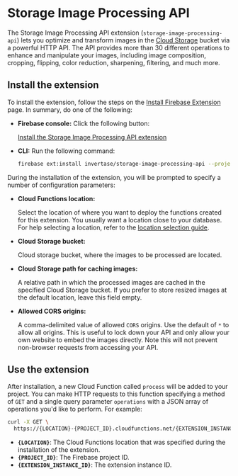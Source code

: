 # Storage Image Processing API

The Storage Image Processing API extension (`storage-image-processing-api`) lets you optimize and transform images in the [Cloud Storage](https://firebase.google.com/docs/storage) bucket via a powerful HTTP API. The API provides more than 30 different operations to enhance and manipulate your images, including image composition, cropping, flipping, color reduction, sharpening, filtering, and much more.

## Install the extension

To install the extension, follow the steps on the [Install Firebase Extension](https://firebase.google.com/docs/extensions/install-extensions) page. In summary, do one of the following:

- **Firebase console:** Click the following button:

  [Install the Storage Image Processing API extension](https://console.firebase.google.com/project/_/extensions/install?ref=invertase/storage-image-processing-api)

- **CLI:** Run the following command:

  ```bash
  firebase ext:install invertase/storage-image-processing-api --project=projectId-or-alias
  ```

During the installation of the extension, you will be prompted to specify a number of configuration parameters:

- **Cloud Functions location:**

  Select the location of where you want to deploy the functions created for this extension. You usually want a location close to your database. For help selecting a location, refer to the [location selection guide](https://firebase.google.com/docs/functions/locations).

- **Cloud Storage bucket:**

  Cloud storage bucket, where the images to be processed are located.

- **Cloud Storage path for caching images:**

  A relative path in which the processed images are cached in the specified Cloud Storage bucket. If you prefer to store resized images at the default location, leave this field empty.

- **Allowed CORS origins:**

  A comma-delimited value of allowed `CORS` origins. Use the default of `*` to allow all origins. This is useful to lock down your API and only allow your own website to embed the images directly. Note this will not prevent non-browser requests from accessing your API.

## Use the extension

After installation, a new Cloud Function called `process` will be added to your project. You can make HTTP requests to this function specifying a method of `GET` and a single query parameter `operations` with a JSON array of operations you'd like to perform. For example:

```bash
curl -X GET \
  https://{LOCATION}-{PROJECT_ID}.cloudfunctions.net/{EXTENSION_INSTANCE_ID}-handler/process?operations=[]
```

- **`{LOCATION}`**: The Cloud Functions location that was specified during the installation of the extension.
- **`{PROJECT_ID}`**: The Firebase project ID.
- **`{EXTENSION_INSTANCE_ID}`**: The extension instance ID.
